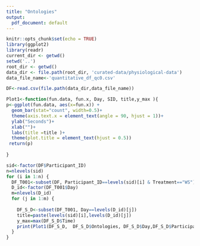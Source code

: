 ```yaml
---
title: "Ontologies"
output:
  pdf_document: default
---
```


```r
knitr::opts_chunk$set(echo = TRUE)
library(ggplot2)
library(readr)
current_dir <- getwd()
setwd('..')
root_dir <- getwd()
data_dir <- file.path(root_dir, 'curated-data/physiological-data')
data_file_name<-'quantitative_df_qc0.csv'
```


```r
DF<-read.csv(file.path(data_dir,data_file_name))

```


```r
Plot1<-function(fun.data, fun.x, Day, SID, title,y_max ){
p<-ggplot(fun.data, aes(x=fun.x)) + 
  geom_bar(stat="count", width=0.5)+
  theme(axis.text.x = element_text(angle = 90, hjust = 1))+
  ylab("Seconds")+
  xlab("")+
  labs(title =title )+
  theme(plot.title = element_text(hjust = 0.5))
 return(p)
 
}
```


```r
sid<-factor(DF$Participant_ID)
n=nlevels(sid)
for (i in 1:n) {
  DF_T001<-subset(DF, Participant_ID==levels(sid)[i] & Treatment=="WS")
  D_id<-factor(DF_T001$Day)
  m=nlevels(D_id)
  for (j in 1:m) {
    
    DF_S_D<-subset(DF_T001, Day==levels(D_id)[j])
    title=paste(levels(sid)[i],levels(D_id)[j])
    y_max=max(DF_S_D$Time)
    print(Plot1(DF_S_D,  DF_S_D$Ontologies, DF_S_D$Day,DF_S_D$Participant_ID, title, y_max))
  }
}
```

